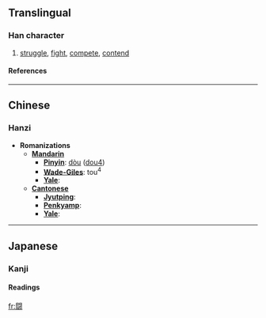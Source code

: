 {{see|鬥}}<!-- may be replaced by zh-forms -->

==Translingual==
===Han character===
{{Han char|rn=169|rad=門|as=10|sn=18|four=|canj=日弓一廿戈 (ANMTI)}}
# [[struggle]], [[fight]], [[compete]], [[contend]]
====References====
{{Han ref|kx=1341.031|dkj=45649|dj=1845.090|hdz=74312.060|uh=95D8|ud=38360}}
----

==Chinese==
===Hanzi===


* '''Romanizations'''
** '''[[Mandarin]]'''
*** '''[[Pinyin]]''': [[dòu]] ([[dou4]])
*** '''[[Wade-Giles]]''': tou<sup>4</sup>
*** '''[[Yale]]''': 
** '''[[Cantonese]]'''
*** '''[[Jyutping]]''':
*** '''[[Penkyamp]]''': 
*** '''[[Yale]]''': 
----

==Japanese==
===Kanji===


{{ja-kanji|grade=|rs=門10}}
====Readings====
{{ja-readings|on=[[とう]] (tō)|kun=[[たたかう]] (tatakau), [[たたかい]] (tatakai)}}






[[fr:闘]]